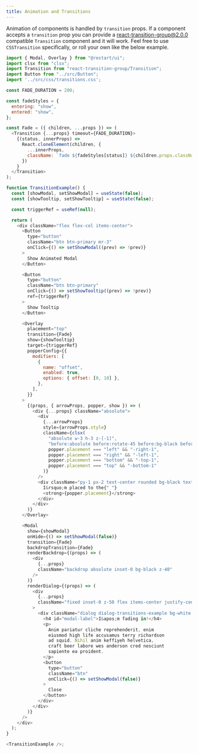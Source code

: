 ```yaml
---
title: Animation and Transitions
---
```


Animation of components is handled by `transition` props. If
a component accepts a `transition` prop you can provide
a [react-transition-group@2.0.0](https://github.com/reactjs/react-transition-group)
compatible `Transition` component and it will work. Feel free to use `CSSTransition`
specifically, or roll your own like the below example.

```js live
import { Modal, Overlay } from "@restart/ui";
import clsx from "clsx";
import Transition from "react-transition-group/Transition";
import Button from "../src/Button";
import '../src/css/transitions.css';

const FADE_DURATION = 200;

const fadeStyles = {
  entering: "show",
  entered: "show",
};

const Fade = ({ children, ...props }) => (
  <Transition {...props} timeout={FADE_DURATION}>
    {(status, innerProps) =>
      React.cloneElement(children, {
        ...innerProps,
        className: `fade ${fadeStyles[status]} ${children.props.className}`,
      })
    }
  </Transition>
);

function TransitionExample() {
  const [showModal, setShowModal] = useState(false);
  const [showTooltip, setShowTooltip] = useState(false);

  const triggerRef = useRef(null);

  return (
    <div className="flex flex-col items-center">
      <Button
        type="button"
        className="btn btn-primary mr-3"
        onClick={() => setShowModal((prev) => !prev)}
      >
        Show Animated Modal
      </Button>

      <Button
        type="button"
        className="btn btn-primary"
        onClick={() => setShowTooltip((prev) => !prev)}
        ref={triggerRef}
      >
        Show Tooltip
      </Button>

      <Overlay
        placement="top"
        transition={Fade}
        show={showTooltip}
        target={triggerRef}
        popperConfig={{
          modifiers: [
            {
              name: "offset",
              enabled: true,
              options: { offset: [0, 10] },
            },
          ],
        }}
      >
        {(props, { arrowProps, popper, show }) => (
          <div {...props} className="absolute">
            <div
              {...arrowProps}
              style={arrowProps.style}
              className={clsx(
                "absolute w-3 h-3 z-[-1]",
                "before:absolute before:rotate-45 before:bg-black before:top-0 before:left-0 before:w-3 before:h-3",
                popper.placement === "left" && "-right-1",
                popper.placement === "right" && "-left-1",
                popper.placement === "bottom" && "-top-1",
                popper.placement === "top" && "-bottom-1"
              )}
            />
            <div className="py-1 px-2 text-center rounded bg-black text-white ">
              I&rsquo;m placed to the{" "}
              <strong>{popper.placement}</strong>
            </div>
          </div>
        )}
      </Overlay>

      <Modal
        show={showModal}
        onHide={() => setShowModal(false)}
        transition={Fade}
        backdropTransition={Fade}
        renderBackdrop={(props) => (
          <div
            {...props}
            className="backdrop absolute inset-0 bg-black z-40"
          />
        )}
        renderDialog={(props) => (
          <div
            {...props}
            className="fixed inset-0 z-50 flex items-center justify-center pointer-events-none"
          >
            <div className="dialog dialog-transitions-example bg-white shadow rounded-lg pointer-events-auto">
              <h4 id="modal-label">I&apos;m fading in!</h4>
              <p>
                Anim pariatur cliche reprehenderit, enim
                eiusmod high life accusamus terry richardson
                ad squid. Nihil anim keffiyeh helvetica,
                craft beer labore wes anderson cred nesciunt
                sapiente ea proident.
              </p>
              <button
                type="button"
                className="btn"
                onClick={() => setShowModal(false)}
              >
                Close
              </button>
            </div>
          </div>
        )}
      />
    </div>
  );
}

<TransitionExample />;
```
